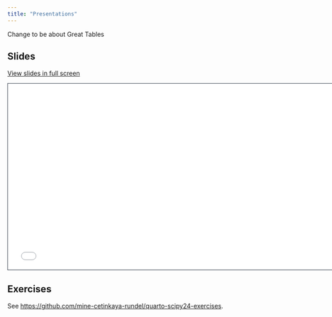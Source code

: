 ```yaml
---
title: "Presentations"
---
```


Change to be about Great Tables

## Slides

[View slides in full screen](1-3-presentations-reveal.html)

```{=html}
<iframe class="slide-deck" src="1-3-presentations-reveal.html" height="420" width="747" style="border: 1px solid #2e3846;"></iframe>
```

## Exercises

See <https://github.com/mine-cetinkaya-rundel/quarto-scipy24-exercises>.
